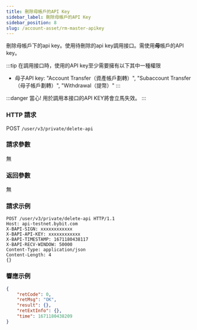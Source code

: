 ```yaml
---
title: 刪除母帳戶的API Key
sidebar_label: 刪除母帳戶的API Key
sidebar_position: 8
slug: /account-asset/rm-master-apikey
---
```


刪除母帳戶下的api key。使用待刪除的api key調用接口。需使用<b>母</b>帳戶的API key。

:::tip
在調用接口時，使用的API key至少需要擁有以下其中一種權限
* 母子API key: "Account Transfer（資產帳戶劃轉）", "Subaccount Transfer（母子帳戶劃轉）", "Withdrawal（提幣）"
:::

:::danger
當心! 用於調用本接口的API KEY將會立馬失效。
:::

### HTTP 請求
POST `/user/v3/private/delete-api`

### 請求參數
無

### 返回參數
無

### 請求示例

```http
POST /user/v3/private/delete-api HTTP/1.1
Host: api-testnet.bybit.com
X-BAPI-SIGN: xxxxxxxxxxxx
X-BAPI-API-KEY: xxxxxxxxxxxx
X-BAPI-TIMESTAMP: 1671180438117
X-BAPI-RECV-WINDOW: 50000
Content-Type: application/json
Content-Length: 4
{}
```

### 響應示例

```json
{
    "retCode": 0,
    "retMsg": "OK",
    "result": {},
    "retExtInfo": {},
    "time": 1671180438209
}
```